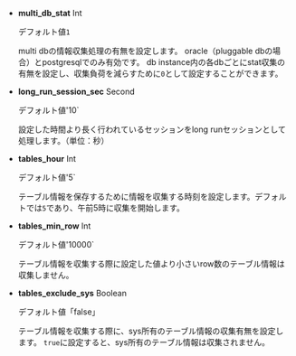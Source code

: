 -   **multi_db_stat** <span class='type'>Int</span>

    デフォルト値`1`

    multi dbの情報収集処理の有無を設定します。 oracle（pluggable dbの場合）とpostgresqlでのみ有効です。 db instance内の各dbごとにstat収集の有無を設定し、収集負荷を減らすために`0`として設定することができます。

-   **long_run_session_sec** <span class='type'>Second</span>

    デフォルト値'10\`

    設定した時間より長く行われているセッションをlong runセッションとして処理します。（単位：秒）

-   **tables_hour** <span class='type'>Int</span>

    デフォルト値'5\`

    テーブル情報を保存するために情報を収集する時刻を設定します。デフォルトでは`5`であり、午前5時に収集を開始します。

-   **tables_min_row** <span class='type'>Int</span>

    デフォルト値'10000\`

    テーブル情報を収集する際に設定した値より小さいrow数のテーブル情報は収集しません。

-   **tables_exclude_sys** <span class='type'>Boolean</span>

    デフォルト値「false」

    テーブル情報を収集する際に、sys所有のテーブル情報の収集有無を設定します。 `true`に設定すると、sys所有のテーブル情報は収集されません。
